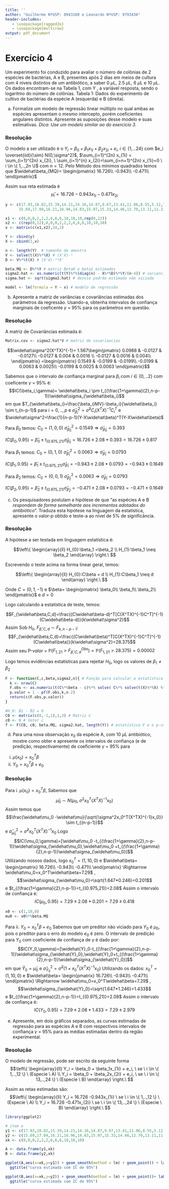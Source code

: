 ```yaml
---
title: ''
author: "Guilherme NºUSP: 8943160 e Leonardo NºUSP: 9793436"
header-includes:
   - \usepackage{ragged2e}
   - \usepackage{multirow}
output: pdf_document
---
```


# Exercício 4

Um experimento foi conduzido para avaliar o número de colônias de 2 espécies de bactérias, A e B, presentes após 2 dias em meios de cultura com 4 níveis distintos de um antibiótico, a saber 0 $\mu$L, 2.5 $\mu$L, 6 $\mu$L e 10 $\mu$L. Os dados encontram-se na Tabela 1, com Y , a variável resposta, sendo o logaritmo do número de colônias.
\center
Tabela 1: Dados do experimento de cultivo de bactérias da espécie A (esquerda) e B (direita).
\begin{tabular}{cclcc}
\cline{1-2} \cline{4-5}
ln (Nº de colônias) & Volume de Antibiótico &  & ln (Nº de colônias) & Volume de Antibiótico \\ \cline{1-2} \cline{4-5} 
17.93 & 0 &  & 15.69 & 0 \\
18.82 & 0 &  & 17.04 & 0 \\
15.39 & 0 &  & 16.21 & 0 \\
14.21 & 2 &  & 16.96 & 2 \\
14.16 & 2 &  & 14.83 & 2 \\
14.87 & 2 &  & 15.07 & 2 \\
9.67 & 6 &  & 15.33 & 6 \\
13.41 & 6 &  & 14.46 & 6 \\
11.06 & 6 &  & 12.70 & 6 \\
8.55 & 10 &  & 13.11 & 10 \\
5.12 & 10 &  & 11.23 & 10 \\
7.91 & 10 &  & 11.32 & 10 \\ \cline{1-2} \cline{4-5} 
\end{tabular}
\justify

(a) Formalize um modelo de regressão linear múltiplo no qual ambas as espécies apresentam o mesmo intercepto, porém coeficientes angulares distintos. Apresente as suposições desse modelo e suas estimativas. *Dica: Use um modelo similar ao do exercício 3.*

### Resolução

O modelo a ser utilizado é o $Y_i= \beta_{0} + \beta_{1}x_{1i}+ \beta_{2}x_{2i} + e_i$, $i \in \{ 1,..24 \}$ com $e_i \overset{iid}{\sim} N(0,\sigma^2)$, $\sum_{i=1}^{2n} x_{1i} = \sum_{i=1}^{2n} x_{2i}, \ \sum_{i=1}^{n} x_{2i}=\sum_{i=n+1}^{2n} x_{1i}=0 \ i \in \{ 1,..,2n \}$ com $n=12$.
Pelo Método dos mínimos quadrados temos que $\widehat\beta_{MQ}= \begin{pmatrix} 16.726\\ -0.943\\ -0.471\\ \end{pmatrix}$

Assim sua reta estimada é $$\widehat\mu_i = 16.726 - 0.943x_{1i} - 0.471x_{2i}$$

```r
y <- c(17.93,18.82,15.39,14.21,14.16,14.87,9.67,13.41,11.06,8.55,5.12,7.91,
      15.69,17.04,16.21,16.96,14.83,15.07,15.33,14.46,12.70,13.11,11.23,11.32)

x1 <- c(0,0,0,2,2,2,6,6,6,10,10,10,rep(0,12))
x2 <- c(rep(0,12),0,0,0,2,2,2,6,6,6,10,10,10)
x <- matrix(c(x1,x2),24,2)

Y <- cbind(y)
X <- cbind(1,x)

n <- length(Y)  # tamanho da amostra
V <- solve(t(X)%*%X) # (X'X)-¹
D <- V%*%t(X) # (X'X)-¹*X'

beta.MQ <- D%*%Y # matriz Beta0 e beta1 estimados
sigma2.hat <- as.numeric(t(Y)%*%(diag(n) - X%*%D)%*%Y/(n-4)) # variancia estimada não viciada
sigma.hat <- sqrt(sigma2.hat) # desvio padrão estimada não viciada

model <- lm(formula = Y ~ x) # modelo de regressão
```

(b) Apresente a matriz de variâncias e covariâncias estimadas dos parâmetros da regressão. Usando-a, obtenha intervalos de confiança marginais de coeficente $\gamma$ = 95% para os parâmetros em questão.

### Resolução

A matriz de Covariâncias estimada é:

```r
Matrix.cov <- sigma2.hat*V # matriz de covariancias 
```

$$\widehat\sigma^2(X^TX)^{-1}= 1.567\begin{pmatrix} 0.0988 & -0.0127 & -0.0127\\ -0.0127 & 0.004 & 0.0016 \\ -0.0127 & 0.0016 & 0.004\\ \end{pmatrix} =\begin{pmatrix} 0.1549 & -0.0199 & -0.0199\\ -0.0199 & 0.0063 & 0.0025\\ -0.0199 & 0.0025 & 0.0063 \end{pmatrix}$$

Sabemos que o intervalo de confiança marginal para $\beta_i$ com $i \in \{0,..2 \}$ com coeficente $\gamma$ = 95% é: $$IC(\beta_i,\gamma)= \widehat\beta_i \pm t_{(\frac{1+\gamma}{2},n-p-1)}\widehat\sigma_{\widehat\beta_i}$$ em que $T_{\widehat\beta_i}=\frac{\beta_{iMV}-\beta_i}{\widehat\beta_i} \sim t_{n-p-1}$ para $i=0,..,p$ e $\widehat\sigma_{\widehat\beta_i}^2=\widehat\sigma^2C_i(X^TX)^{-1}C_i^T$ e $\widehat\sigma^2=\frac{1}{n-p-1}(Y-X\widehat\beta)^T(Y-X\widehat\beta)$

Para $\beta_0$ temos: $C_0=(1,0,0)$ $\widehat\sigma_{\widehat\beta_0}^2=0.1549 \Rightarrow \widehat\sigma_{\widehat\beta_0}=0.393$

$IC(\beta_0,0.95)= \widehat\beta_0 \pm t_{(0.975,21)}\widehat\sigma_{\widehat\beta_0}=16.726 \pm 2.08*0.393= 16.726 \pm 0.817$

Para $\beta_1$ temos: $C_0=(0,1,0)$ $\widehat\sigma_{\widehat\beta_1}^2=0.0063 \Rightarrow \widehat\sigma_{\widehat\beta_1}=0.0793$

$IC(\beta_1,0.95)= \widehat\beta_1 \pm t_{(0.975,21)}\widehat\sigma_{\widehat\beta_1}=-0.943 \pm 2.08*0.0793=-0.943 \pm 0.1649$

Para $\beta_2$ temos: $C_0=(0,0,1)$ $\widehat\sigma_{\widehat\beta_2}^2=0.0063 \Rightarrow \widehat\sigma_{\widehat\beta_1}=0.0793$

$IC(\beta_2,0.95)= \widehat\beta_2 \pm t_{(0.975,21)}\widehat\sigma_{\widehat\beta_2}=-0.471 \pm 2.08*0.0793=-0.471 \pm 0.1649$

(c) Os pesquisadores postulam a hipótese de que “as espécies A e B *respondem de forma semelhante aos incrementos adotados do antibiótico*”. Traduza esta hipótese na linguagem da estatística, apresente o valor-*p* obtido e teste-a ao nível de 5% de significância.

### Resolução

A hipótese a ser testada em linguagem estatística é:

$$\left\{ \begin{array}{ll}
H_{0}:\beta_1 =\beta_2 \\ 
H_{1}:\beta_1 \neq \beta_2 \end{array} \right.\ $$

Escrevendo o teste acima na forma linear geral, temos:

$$\left\{ \begin{array}{ll}
H_{0}:C\beta = d \\ 
H_{1}:C\beta_1 \neq d \end{array} \right.\ $$

Onde $C=(0,1, -1)$ e $\beta= \begin{pmatrix} \beta_0\\ \beta_1\\ \beta_2\\ \end{pmatrix}$ e $d=0$

Logo calculando a estatística de teste, temos:

$$F_{\widehat\beta,C,d}=\frac{(C\widehat\beta-d)^T[C(X^TX)^{-1}C^T]^{-1}(C\widehat\beta-d)}{k\widehat\sigma^2}$$
Assim Sob $H_0$, $F_{\widehat\beta,C,d} \sim F_{k,n-p-1}$:
$$F_{\widehat\beta,C,d}=\frac{(C\widehat\beta)^T[C(X^TX)^{-1}C^T]^{-1}(C\widehat\beta)}{k\widehat\sigma^2}=28.375$$
Assim seu P-*valor* = $\mathbb{P}(F_{1,21}>F_{\widehat\beta,C,d}^{Obs})=\mathbb{P}(F_{1,21}>28.375)=0.00002$

Logo temos evidências estatísticas para rejeitar $H_0$, logo os valores de $\beta_1 \neq \beta_2$
```r
F <- function(C,c,beta,sigma2,n){ # Função para calcular a estatística F e o p-valor
  k <- nrow(C)
  F.obs <- as.numeric(t(C%*%beta - c)%*% solve( C%*% solve(t(X)%*%X) %*% t(C)) %*% (C%*%beta-c)/(k*sigma2))
  p.valor = 1 - pf(F.obs,k,n-2)
  return(c(F.obs,p.valor))
}

#H_0: B1 - B2 = 0
C0 <- matrix(c(0,-1,1),1,3) # Matriz C
c0 <- 0 # Vetor c
f <- F(C0, c0, beta.MQ, sigma2.hat, length(Y)) # estatística F e o p-valor
```

(d) Para uma nova observação $x_0$ da espécie A, com 10 $\mu$L antibiótico, mostre como obter e apresente os intervalos de confiança (e de predição, respectivamente) de coeficiente $\gamma$ = 95% para

i. $\mu(x_0)= x_0^{T}\beta$
ii. $Y_0= x_0^{T}\beta + e_0$

### Resolução

Para i. $\mu(x_0)= x_0^{T}\beta$, Sabemos que $$\widehat\mu_0 \sim N(\mu_0,\sigma^2x_0^T(X^TX)^{-1}x_0)$$ Assim temos que $$\frac{\widehat\mu_0 -\widehat\mu}{\sqrt{\sigma^2x_0^T(X^TX)^{-1}x_0}} \sim t_{(n-p-1)}$$ e $\widehat\sigma_{\widehat\mu_0}^2=\widehat\sigma^2x_0^T(X^TX)^{-1}x_0$
Logo $$IC(\mu_0,\gamma)=[\widehat\mu_0 -t_{(\frac{1+\gamma}{2},n-p-1)}\widehat\sigma_{\widehat\mu_0},\widehat\mu_0 +t_{(\frac{1+\gamma}{2},n-p-1)}\widehat\sigma_{\widehat\mu_0}]$$
Utilizando nossos dados, logo $x_0^T=(1,10,0)$ e $\widehat\beta= \begin{pmatrix} 16.726\\ -0.943\\ -0.471\\ \end{pmatrix} \Rightarrow \widehat\mu_0=x_0^T\widehat\beta=7.29$ , $$\widehat\sigma_{\widehat\mu_0}=\sqrt{1.647*0.246}=0.201$$ e $t_{(\frac{1+\gamma}{2},n-p-1)}=t_{(0.975,21)}=2.08$  Assim o intervalo de confiança é: $$IC(\mu_0,0.95)= 7.29 \pm 2.08*0.201=7.29 \pm 0.418$$

```r
x0 <- c(1,10,0)
mu0 <- x0%*%beta.MQ

```

Para ii. $Y_0= x_0^{T}\beta + e_0$ Sabemos que um preditor não viciado para $Y_0$ é $\mu_0$, pois o preditor para o erro do modelo $e_0$ é zero. O intervalo de predição para $Y_0$ com coeficiente de confiança de
$\gamma$ é dado por: $$IC(Y_0,\gamma)=[\widehat{Y}_0-t_{(\frac{1+\gamma}{2},n-p-1)}\widehat\sigma_{\widehat{Y}_0},\widehat{Y}_0+t_{(\frac{1+\gamma}{2},n-p-1)}\widehat\sigma_{\widehat{Y}_0}]$$ em que $\widehat{Y}_0=\widehat\mu_0$ e $\widehat\sigma_{\widehat{Y}_0}^2=\widehat\sigma^2(1+x_0^T(X^TX)^{-1}x_0)$
Utilizando os dados: $x_0^T=(1,10,0)$ e $\widehat\beta= \begin{pmatrix} 16.726\\ -0.943\\ -0.471\\ \end{pmatrix} \Rightarrow \widehat\mu_0=x_0^T\widehat\beta=7.29$ , $$\widehat\sigma_{\widehat{Y}_0}=\sqrt{1.647*1.246}=1.433$$ e $t_{(\frac{1+\gamma}{2},n-p-1)}=t_{(0.975,21)}=2.08$ Assim o intervalo de confiança é: $$IC(Y_0,0.95)= 7.29 \pm 2.08*1.433=7.29 \pm 2.979$$

(e) Apresente, em dois gráficos separados, as curvas estimadas de regressão para as espécies A e B com respectivos intervalos de confiança $\gamma$ = 95% para as médias estimadas dentro da região experimental.

### Resolução

O modelo de regressão, pode ser escrito da seguinte forma $$\left\{ \begin{array}{ll} Y_i = \beta_0 + \beta_1x_{1i} + e_i, \ se \ i \in \{ 1,..,12 \} \ (Especie \ A) \\ Y_i = \beta_0  + \beta_2x_{2i} + e_i, \ se \ i \in \{ 13,..,24 \} \ (Especie \ B) \end{array} \right.\ $$

Assim as retas estimadas são:
$$\left\{ \begin{array}{ll} Y_i = 16.726 -0.943x_{1i}  \ se \ i \in \{ 1,..,12 \} \ (Especie \ A) \\ Y_i = 16.726  -0.471x_{2i}  \ se \ i \in \{ 13,..,24 \} \ (Especie \ B) \end{array} \right.\ $$

\center
```r
library(ggplot2)

# item e
y1 <- c(17.93,18.82,15.39,14.21,14.16,14.87,9.67,13.41,11.06,8.55,5.12,7.9)
y2 <- c(15.69,17.04,16.21,16.96,14.83,15.07,15.33,14.46,12.70,13.11,11.23,11.32)
xk <- c(0,0,0,2,2,2,6,6,6,10,10,10)

A <- data.frame(y1,xk)
B <- data.frame(y2,xk)

ggplot(A,aes(x=xk,y=y1)) + geom_smooth(method = lm) + geom_point() + labs(y ="ln(Nº de colônias)", x ="Espécie A") +
  ggtitle("curva estimada com IC de 95%") 

ggplot(B,aes(x=xk,y=y2)) + geom_smooth(method = lm) + geom_point()+ labs(y ="ln(Nº de colônias)", x ="Espécie B") +
  ggtitle("curva estimada com IC de 95%") 


```

